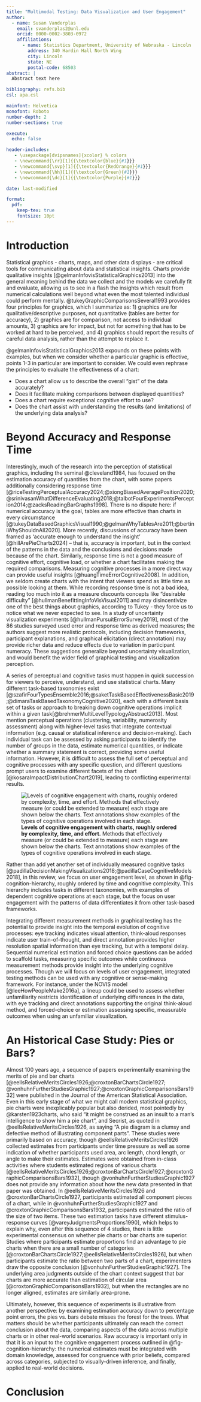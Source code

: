 ```yaml
---
title: "Multimodal Testing: Data Visualization and User Engagement"
author:
  - name: Susan Vanderplas
    email: svanderplas2@unl.edu
    orcid: 0000-0002-3803-0972
    affiliations: 
      - name: Statistics Department, University of Nebraska - Lincoln
        address: 340 Hardin Hall North Wing
        city: Lincoln
        state: NE
        postal-code: 68503
abstract: |
  Abstract text here

bibliography: refs.bib
csl: apa.csl

mainfont: Helvetica
monofont: Roboto
number-depth: 2
number-sections: true

execute: 
  echo: false

header-includes:
   - \usepackage[dvipsnames]{xcolor} % colors
   - \newcommand{\rr}[1]{{\textcolor{blue}{#1}}}
   - \newcommand{\svp}[1]{{\textcolor{RedOrange}{#1}}}
   - \newcommand{\hh}[1]{{\textcolor{Green}{#1}}}
   - \newcommand{\dc}[1]{{\textcolor{Purple}{#1}}}

date: last-modified

format:  
  pdf:
    keep-tex: true
    fontsize: 10pt
---
```

 

# Introduction
Statistical graphics - charts, maps, and other data displays - are critical tools for communicating about data and statistical insights. 
Charts provide qualitative insights [@gelmanInfovisStatisticalGraphics2013] into the general meaning behind the data we collect and the models we carefully fit and evaluate, allowing us to see in a flash the insights which result from numerical calculations well beyond what even the most talented individual could perform mentally. 
@tukeyGraphicComparisonsSeveral1993 provides four principles for graphics, which I summarize as: 
1) graphics are for qualitative/descriptive purposes, not quantitative (tables are better for accuracy), 
2) graphics are for comparison, not access to individual amounts, 
3) graphics are for impact, but not for something that has to be worked at hard to be perceived, and 
4) graphics should report the results of careful data analysis, rather than the attempt to replace it. 

@gelmanInfovisStatisticalGraphics2013 expounds on these points with examples, but when we consider whether a particular graphic is effective, points 1-3 in particular are important to consider. 
We could even rephrase the principles to evaluate the effectiveness of a chart:

- Does a chart allow us to describe the overall "gist" of the data accurately?
- Does it facilitate making comparisons between displayed quantities? 
- Does a chart require exceptional cognitive effort to use? 
- Does the chart assist with understanding the results (and limitations) of the underlying data analysis?


# Beyond Accuracy and Response Time

Interestingly, much of the research into the perception of statistical graphics, including the seminal @cleveland1984, has focused on the estimation accuracy of quantities from the chart, with some papers additionally considering response time [@riceTestingPerceptualAccuracy2024;@xiongBiasedAveragePosition2020;@srinivasanWhatDifferenceEvaluating2018;@talbotFourExperimentsPerception2014;@zacksReadingBarGraphs1998]. 
There is no dispute here: if numerical accuracy is the goal, tables are more effective than charts in every circumstance [@tukeyDataBasedGraphicsVisual1990;@gelmanWhyTablesAre2011;@bertiniWhyShouldnAll2020]. 
More recently, discussions of accuracy have been framed as 'accurate enough to understand the insight' [@hillArePieCharts2024] -- that is, accuracy is important, but in the context of the patterns in the data and the conclusions and decisions made because of the chart. 
Similarly, response time is not a good measure of cognitive effort, cognitive load, or whether a chart facilitates making the required comparisons.
Measuring cognitive processes in a more direct way can provide useful insights [@huangTimeErrorCognitive2008].
In addition, we seldom create charts with the intent that viewers spend as little time as possible looking at them. 
While recording response time is not a bad idea, reading too much into it as a measure discounts concepts like "desirable difficulty" [@hullmanBenefittingInfoVisVisual2011] and may disincentivize one of the best things about graphics, according to Tukey - they force us to notice what we never expected to see. 
In a study of uncertainty visualization experiments [@hullmanPursuitErrorSurvey2019], most of the 86 studies surveyed used error and response time as derived measures; the authors suggest more realistic protocols, including decision frameworks, participant explanations, and graphical elicitation (direct annotation) may provide richer data and reduce effects due to variation in participant numeracy. 
These suggestions generalize beyond uncertainty visualization, and would benefit the wider field of graphical testing and visualization perception. 



A series of perceptual and cognitive tasks must happen in quick succession for viewers to perceive, understand, and use  statistical charts. 
Many different task-based taxonomies exist [@szafirFourTypesEnsemble2016;@saketTaskBasedEffectivenessBasic2019;@dimaraTaskBasedTaxonomyCognitive2020], each with a different basis set of tasks or approach to breaking down cognitive operations implicit within a given task[@brehmerMultiLevelTypologyAbstract2013]. 
Most mention perceptual operations (clustering, variability, numerosity assessment) along with higher-level tasks that integrate contextual information (e.g. causal or statistical inference and decision-making). 
Each individual task can be assessed by asking participants to identify the number of groups in the data, estimate numerical quantities, or indicate whether a summary statement is correct, providing some useful information. 
However, it is difficult to assess the full set of perceptual and cognitive processes with any specific question, and different questions prompt users to examine different facets of the chart [@kosaraImpactDistributionChart2019], leading to conflicting experimental results.

![**Levels of cognitive engagement with charts, roughly ordered by complexity, time, and effort.** Methods that effectively measure (or could be extended to measure) each stage are shown below the charts. Text annotations show examples of the types of cognitive operations involved in each stage.](figure/Chart-Perception-Process.png){#fig-cognition-hierarchy}

Rather than add yet another set of individually measured cognitive tasks [@padillaDecisionMakingVisualizations2018;@padillaCaseCognitiveModels2018], in this review, we focus on user engagement level, as shown in @fig-cognition-hierarchy, roughly ordered by time and cognitive complexity. 
This hierarchy includes tasks in different taxonomies, with examples of dependent cognitive operations at each stage, but the focus on user engagement with the patterns of data differentiates it from other task-based frameworks. 

Integrating different measurement methods in graphical testing has the potential to provide insight into the temporal evolution of cognitive processes: eye tracking indicates visual attention, think-aloud responses indicate user train-of-thought, and direct annotation provides higher resolution spatial information than eye tracking, but with a temporal delay.
Sequential numerical estimation and forced choice questions can be added to scaffold tasks, measuring specific outcomes while continuous measurement methods provide insight into the underlying cognitive processes. 
Though we will focus on levels of user engagement, integrated testing methods can be used with any cognitive or sense-making framework. 
For instance, under the NOVIS model [@leeHowPeopleMake2016a], a lineup could be used to assess whether unfamiliarity restricts identification of underlying differences in the data, with eye tracking and direct annotations supporting the original think-aloud method, and forced-choice or estimation assessing specific, measurable outcomes when using an unfamiliar visualization. 



# An Historical Case Study: Pies or Bars?

Almost 100 years ago, a sequence of papers experimentally examining the merits of pie and bar charts [@eellsRelativeMeritsCircles1926;@croxtonBarChartsCircle1927; @vonhuhnFurtherStudiesGraphic1927;@croxtonGraphicComparisonsBars1932] were published in the Journal of the American Statistical Association. 
Even in this early stage of what we might call modern statistical graphics, pie charts were inexplicably popular but also derided, most pointedly by @karsten1923charts, who said "it might be construed as an insult to a man's intelligence to show him a pie chart", and Secrist, as quoted in @eellsRelativeMeritsCircles1926, as saying "A pie diagram is a clumsy and defective method of illustrating component parts". 
These studies were primarily based on accuracy, though @eellsRelativeMeritsCircles1926 collected estimates from participants under time pressure as well as some indication of whether participants used area, arc length, chord length, or angle to make their estimates. 
Estimates were obtained from in-class activities where students estimated regions of various charts [@eellsRelativeMeritsCircles1926;@croxtonBarChartsCircle1927;@croxtonGraphicComparisonsBars1932], though @vonhuhnFurtherStudiesGraphic1927 does not provide any information about how the new data presented in that paper was obtained. 
In @eellsRelativeMeritsCircles1926 and @croxtonBarChartsCircle1927, participants estimated all component pieces of a chart, while in @vonhuhnFurtherStudiesGraphic1927 and @croxtonGraphicComparisonsBars1932, participants estimated the ratio of the size of two items. 
These two estimation tasks have different stimulus-response curves [@vareyJudgmentsProportions1990], which helps to explain why, even after this sequence of 4 studies, there is little experimental consensus on whether pie charts or bar charts are superior. 
Studies where participants estimate proportions find an advantage to pie charts when there are a small number of categories [@croxtonBarChartsCircle1927;@eellsRelativeMeritsCircles1926], but when participants estimate the ratio between two parts of a chart, experimenters draw the opposite conclusion [@vonhuhnFurtherStudiesGraphic1927]. 
The underlying area judgments outside of the chart context suggest that bar charts are more accurate than estimation of circular area [@croxtonGraphicComparisonsBars1932], but when the rectangles are no longer aligned, estimates are similarly area-prone. 

Ultimately, however, this sequence of experiments is illustrative from another perspective: by examining estimation accuracy down to percentage point errors, the pies vs. bars debate misses the forest for the trees. 
What matters should be whether participants ultimately can reach the correct conclusion about the data, comparing aspects of the data across multiple charts or in other real-world scenarios. 
Raw accuracy is important only in that it is an input to the cognitive engagement process outlined in @fig-cognition-hierarchy: the numerical estimates must be integrated with domain knowledge, assessed for congruence with prior beliefs, compared across categories, subjected to visually-driven inference, and finally, applied to real-world decisions. 



# Conclusion



\clearpage
